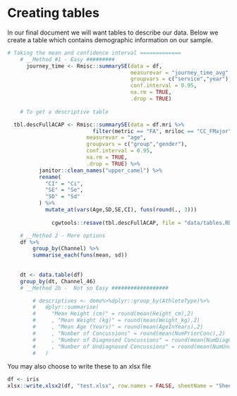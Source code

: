 # Creating tables

In our final document we will want tables to describe our data. Below we create a table which contains demographic information on our sample. 


```r
# Taking the mean and confidence interval =============
    # __Method #1 - Easy #########
      journey_time <- Rmisc::summarySE(data = df,
                                       measurevar = "journey_time_avg",
                                       groupvars = c("service","year"),
                                       conf.interval = 0.95,
                                       na.rm = TRUE,
                                       .drop = TRUE)
									   
    # To get a descriptive table

  tbl.descFullACAP <- Rmisc::summarySE(data = df.mri %>%
                           filter(metric == "FA", mriloc == "CC_FMajor"),
                         measurevar = "age",
                         groupvars = c("group","gender"),
                         conf.interval = 0.95,
                         na.rm = TRUE,
                         .drop = TRUE) %>%
          janitor::clean_names("upper_camel") %>%
          rename(
            "CI" = "Ci",
            "SE" = "Se",
            "SD" = "Sd"
          ) %>%
            mutate_at(vars(Age,SD,SE,CI), funs(round(., 3)))
    
	          cgwtools::resave(tbl.descFullACAP, file = "data/tables.RData") #resave a list of tables that I'll use in the .Rmd file.

	# __Method 2 - More options
	df %>%
		group_by(Channel) %>%
		summarise_each(funs(mean, sd))
		
		
	dt <- data.table(df)
	group_by(dt, Channel_46)
    # __Method 2b -  Not so Easy ##################

        # descriptives <- demo%>%dplyr::group_by(AthleteType)%>%
        #   dplyr::summarise(
        #     "Mean Height (cm)" = round(mean(Height_cm),2)
        #     , "Mean Weight (kg)" = round(mean(Weight_kg),2)
        #     , "Mean Age (Years)" = round(mean(AgeInYears),2)
        #     , "Number of Concussions" = round(mean(NumPriorConc),2)
        #     , "Number of Diagnosed Concussions" = round(mean(NumDiagConc),2)
        #     , "Number of Undiagnosed Concussions" = round(mean(NumUndiagConc),2)
        #   )
```

You may also choose to write these to an xlsx file 

```r
df <- iris
xlsx::write.xlsx2(df, "test.xlsx", row.names = FALSE, sheetName = "SheetNumber1", append = TRUE) # uses the xlsx package
```
